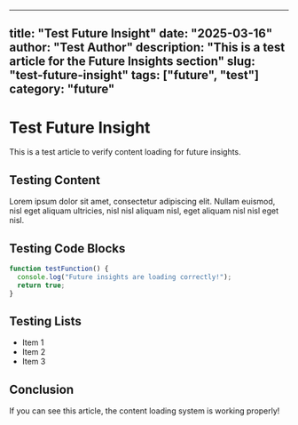 
---
title: "Test Future Insight"
date: "2025-03-16"
author: "Test Author"
description: "This is a test article for the Future Insights section"
slug: "test-future-insight"
tags: ["future", "test"]
category: "future"
---

# Test Future Insight

This is a test article to verify content loading for future insights.

## Testing Content

Lorem ipsum dolor sit amet, consectetur adipiscing elit. Nullam euismod, nisl eget
aliquam ultricies, nisl nisl aliquam nisl, eget aliquam nisl nisl eget nisl.

## Testing Code Blocks

```typescript
function testFunction() {
  console.log("Future insights are loading correctly!");
  return true;
}
```

## Testing Lists

- Item 1
- Item 2
- Item 3

## Conclusion

If you can see this article, the content loading system is working properly!
